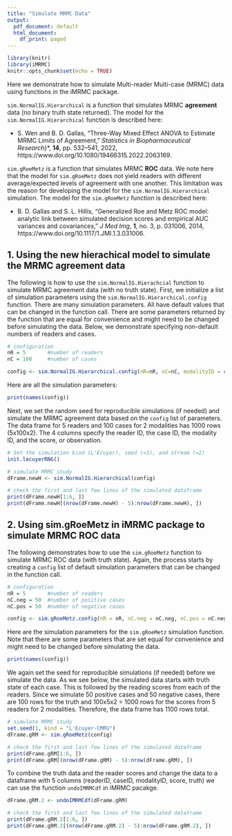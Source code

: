 ```yaml
---
title: "Simulate MRMC Data"
output:
  pdf_document: default
  html_document:
    df_print: paged
---
```



```r
library(knitr)
library(iMRMC)
knitr::opts_chunk$set(echo = TRUE)
```

Here we demonstrate how to simulate Multi-reader Multi-case (MRMC) data using functions in the iMRMC package.



`sim.NormalIG.Hierarchical` is a function that simulates MRMC **agreement** data (no binary truth state returned). The model for the `sim.NormalIG.Hierarchical` function is described here:

* S. Wen and B. D. Gallas, “Three-Way Mixed Effect ANOVA to Estimate MRMC Limits of Agreement,” *Statistics in Biopharmaceutical Research*}*, **14**, pp. 532–541, 2022, https://www.doi.org/10.1080/19466315.2022.2063169.



`sim.gRoeMetz` is a function that simulates MRMC **ROC** data. We note here that the model for `sim.gRoeMetz` does not yield readers with different average/expected levels of agreement with one another. This limitation was the reason for developing the model for the `sim.NormalIG.Hierarchical` simulation. The model for the `sim.gRoeMetz` function is described here:

* B. D. Gallas and S. L. Hillis, “Generalized Roe and Metz ROC model: analytic link between simulated decision scores and empirical AUC variances and covariances,” *J Med Img*, **1**, no. 3, p. 031006, 2014, https://www.doi.org/10.1117/1.JMI.1.3.031006.



## 1. Using the new hierachical model to simulate the MRMC agreement data

The following is how to use the `sim.NormalIG.Hierachcial` function to simulate MRMC agreement data (with no truth state). First, we initialize a list of simulation parameters using the `sim.NormalIG.Hierarchical.config` function. There are many simulation parameters. All have default values that can be changed in the function call. There are some parameters returned by the function that are equal for convenience and might need to be changed before simulating the data. Below, we demonstrate specifying non-default numbers of readers and cases.

```r

# configuration
nR = 5       #number of readers
nC = 100     #number of cases

config <- sim.NormalIG.Hierarchical.config(nR=nR, nC=nC, modalityID = c("testA","testB")) 

```
Here are all the simulation parameters:

```r

print(names(config))

```

Next, we set the random seed for reproducible simulations (if needed) and simulate the MRMC agreement data based on the `config` list of parameters. The data frame for 5 readers and 100 cases for 2 modalities has 1000 rows (5x100x2). The 4 columns specify the reader ID, the case ID, the modality ID, and the score, or observation.

```r

# Set the simulation kind (L'Ecuyer), seed (=1), and stream (=2)
init.lecuyerRNG()

# simulate MRMC study
dFrame.newH <- sim.NormalIG.Hierarchical(config)

# check the first and last few lines of the simulated dataframe
print(dFrame.newH[1:6, ])
print(dFrame.newH[(nrow(dFrame.newH) - 5):nrow(dFrame.newH), ])

```


## 2. Using sim.gRoeMetz in iMRMC package to simulate MRMC ROC data

The following demonstrates how to use the `sim.gRoeMetz` function to simulate MRMC ROC data (with truth state). Again, the process starts by creating a `config` list of default simulation parameters that can be changed in the function call.

```r

# configuration
nR = 5       #number of readers
nC.neg = 50  #number of positive cases
nC.pos = 50  #number of negative cases

config <- sim.gRoeMetz.config(nR = nR, nC.neg = nC.neg, nC.pos = nC.neg)

```

Here are the simulation parameters for the `sim.gRoeMetz` simulation function. Note that there are some parameters that are set equal for convenience and might need to be changed before simulating the data. 

```r

print(names(config))

```

We again set the seed for reproducible simulations (if needed) before we simulate the data. As we see below, the simulated data starts with truth state of each case. This is followed by the reading scores from each of the readers. Since we simulate 50 positive cases and 50 negative cases, there are 100 rows for the truth and 100x5x2 = 1000 rows for the scores from 5 readers for 2 modalities. Therefore, the data frame has 1100 rows total.

```r
# simulate MRMC study
set.seed(1, kind = "L'Ecuyer-CMRG")
dFrame.gRM <- sim.gRoeMetz(config)

# check the first and last few lines of the simulated dataframe
print(dFrame.gRM[1:6, ])
print(dFrame.gRM[(nrow(dFrame.gRM) - 5):nrow(dFrame.gRM), ])

```



To combine the truth data and the reader scores and change the data to a dataframe with 5 columns (readerID, caseID, modalityID, score, truth) we can use the function `undoIMRMCdf` in iMRMC pacakge.

```r
dFrame.gRM.2 <- undoIMRMCdf(dFrame.gRM)

# check the first and last few lines of the simulated dataframe
print(dFrame.gRM.2[1:6, ])
print(dFrame.gRM.2[(nrow(dFrame.gRM.2) - 5):nrow(dFrame.gRM.2), ])

```
